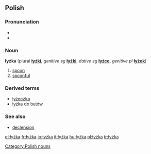 ==Polish==
===Pronunciation===
* {{IPA|/ˈwɨʂka/}}
* {{audio|pl-łyżka.ogg|audio}}

===Noun===
'''łyżka''' {{f}} (plural '''[[łyżki]]''', ''genitive sg'' '''[[łyżki]]''', ''dative sg'' '''[[łyżce]]''', ''genitive pl'' '''[[łyżek]]''')

# [[spoon]]
# [[spoonful]]

===Derived terms===
* [[łyżeczka]]
* [[łyżka do butów]]

===See also===
*[[Wiktionary Appendix:Polish hard feminine noun declension|declension]]

[[Category:Polish nouns]]

[[el:łyżka]]
[[fr:łyżka]]
[[io:łyżka]]
[[it:łyżka]]
[[hu:łyżka]]
[[pl:łyżka]]
[[tr:łyżka]]